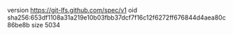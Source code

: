 version https://git-lfs.github.com/spec/v1
oid sha256:653df1108a31a219e10b03fbb37dcf7f16c12f6272ff676844d4aea80c86be8b
size 5034
